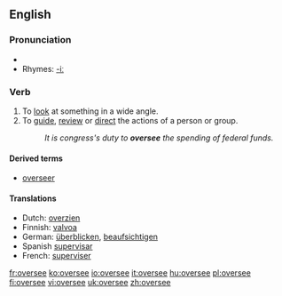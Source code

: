 ==English==

===Pronunciation===
*{{IPA|/'ovəɻsi/}}
*Rhymes: [[Rhymes:English:-iː|-iː]]

===Verb===
{{en-verb|oversees|overseeing|oversaw|overseen}}

# To [[look]] at something in a wide angle.
# To [[guide]], [[review]] or [[direct]] the actions of a person or group.
#:''It is congress's duty to '''oversee''' the spending of federal funds.''

====Derived terms====
*[[overseer]]

====Translations====
*Dutch: [[overzien]]
*Finnish: [[valvoa]]
*German: [[überblicken]], [[beaufsichtigen]]
*Spanish [[supervisar]]
*French: [[superviser]]

[[fr:oversee]]
[[ko:oversee]]
[[io:oversee]]
[[it:oversee]]
[[hu:oversee]]
[[pl:oversee]]
[[fi:oversee]]
[[vi:oversee]]
[[uk:oversee]]
[[zh:oversee]]